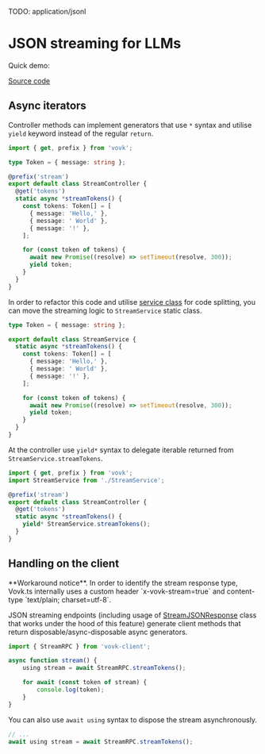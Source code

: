 

TODO: application/jsonl

# JSON streaming for LLMs

Quick demo:

<div className="doc-live-example">
    <LiveStreamExample />
</div>

[Source code](https://vovk-examples.vercel.app/stream)

## Async iterators

Controller methods can implement generators that use `*` syntax and utilise `yield` keyword instead of the regular `return`.

```ts filename="/src/modules/stream/StreamController.ts"
import { get, prefix } from 'vovk';

type Token = { message: string };

@prefix('stream')
export default class StreamController {
  @get('tokens')
  static async *streamTokens() {
    const tokens: Token[] = [
      { message: 'Hello,' },
      { message: ' World' },
      { message: '!' },
    ];

    for (const token of tokens) {
      await new Promise((resolve) => setTimeout(resolve, 300));
      yield token;
    }
  }
}
```

In order to refactor this code and utilise [service class](/service) for code splitting, you can move the streaming logic to `StreamService` static class.

```ts filename="/src/modules/stream/StreamService.ts"
type Token = { message: string };

export default class StreamService {
  static async *streamTokens() {
    const tokens: Token[] = [
      { message: 'Hello,' },
      { message: ' World' },
      { message: '!' },
    ];

    for (const token of tokens) {
      await new Promise((resolve) => setTimeout(resolve, 300));
      yield token;
    }
  }
}
```

At the controller use `yield*` syntax to delegate iterable returned from `StreamService.streamTokens`.

```ts filename="/src/modules/stream/StreamController.ts"
import { get, prefix } from 'vovk';
import StreamService from './StreamService';

@prefix('stream')
export default class StreamController {
  @get('tokens')
  static async *streamTokens() {
    yield* StreamService.streamTokens();
  }
}
```

## Handling on the client

<Callout type="warning" emoji="⚠️">
    **Workaround notice**. In order to identify the stream response type, Vovk.ts internally uses a custom header `x-vovk-stream=true` and content-type `text/plain; charset=utf-8`.
</Callout>

JSON streaming endpoints (including usage of [StreamJSONResponse](/streaming/stream-response) class that works under the hood of this feature) generate client methods that return disposable/async-disposable async generators. 

```ts
import { StreamRPC } from 'vovk-client';

async function stream() {
    using stream = await StreamRPC.streamTokens();

    for await (const token of stream) {
        console.log(token);
    }
}
```

You can also use `await using` syntax to dispose the stream asynchronously.

```ts
// ...
await using stream = await StreamRPC.streamTokens();
```

